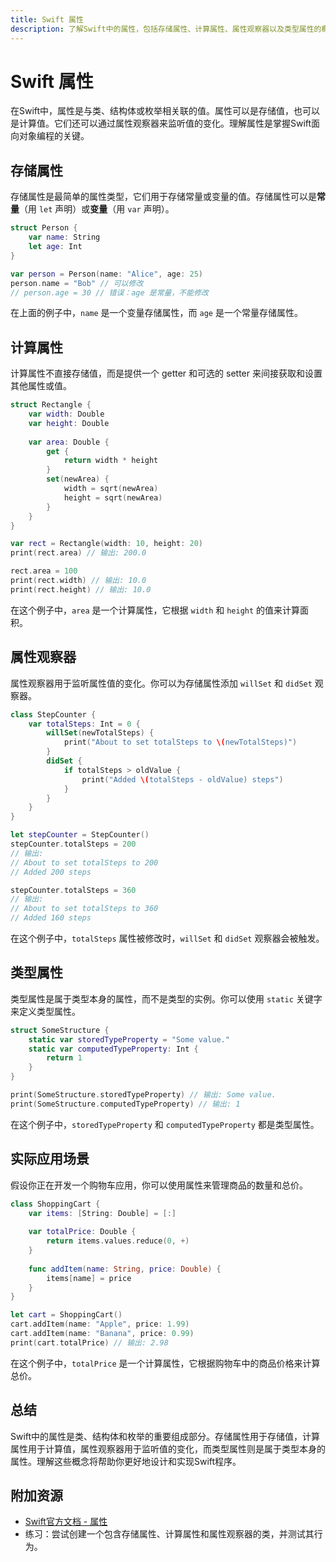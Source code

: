 ```yaml
---
title: Swift 属性
description: 了解Swift中的属性，包括存储属性、计算属性、属性观察器以及类型属性的概念与用法。
---
```


# Swift 属性

在Swift中，属性是与类、结构体或枚举相关联的值。属性可以是存储值，也可以是计算值。它们还可以通过属性观察器来监听值的变化。理解属性是掌握Swift面向对象编程的关键。

## 存储属性

存储属性是最简单的属性类型，它们用于存储常量或变量的值。存储属性可以是**常量**（用 `let` 声明）或**变量**（用 `var` 声明）。

```swift
struct Person {
    var name: String
    let age: Int
}

var person = Person(name: "Alice", age: 25)
person.name = "Bob" // 可以修改
// person.age = 30 // 错误：age 是常量，不能修改
```

在上面的例子中，`name` 是一个变量存储属性，而 `age` 是一个常量存储属性。

## 计算属性

计算属性不直接存储值，而是提供一个 getter 和可选的 setter 来间接获取和设置其他属性或值。

```swift
struct Rectangle {
    var width: Double
    var height: Double
    
    var area: Double {
        get {
            return width * height
        }
        set(newArea) {
            width = sqrt(newArea)
            height = sqrt(newArea)
        }
    }
}

var rect = Rectangle(width: 10, height: 20)
print(rect.area) // 输出: 200.0

rect.area = 100
print(rect.width) // 输出: 10.0
print(rect.height) // 输出: 10.0
```

在这个例子中，`area` 是一个计算属性，它根据 `width` 和 `height` 的值来计算面积。

## 属性观察器

属性观察器用于监听属性值的变化。你可以为存储属性添加 `willSet` 和 `didSet` 观察器。

```swift
class StepCounter {
    var totalSteps: Int = 0 {
        willSet(newTotalSteps) {
            print("About to set totalSteps to \(newTotalSteps)")
        }
        didSet {
            if totalSteps > oldValue {
                print("Added \(totalSteps - oldValue) steps")
            }
        }
    }
}

let stepCounter = StepCounter()
stepCounter.totalSteps = 200
// 输出:
// About to set totalSteps to 200
// Added 200 steps

stepCounter.totalSteps = 360
// 输出:
// About to set totalSteps to 360
// Added 160 steps
```

在这个例子中，`totalSteps` 属性被修改时，`willSet` 和 `didSet` 观察器会被触发。

## 类型属性

类型属性是属于类型本身的属性，而不是类型的实例。你可以使用 `static` 关键字来定义类型属性。

```swift
struct SomeStructure {
    static var storedTypeProperty = "Some value."
    static var computedTypeProperty: Int {
        return 1
    }
}

print(SomeStructure.storedTypeProperty) // 输出: Some value.
print(SomeStructure.computedTypeProperty) // 输出: 1
```

在这个例子中，`storedTypeProperty` 和 `computedTypeProperty` 都是类型属性。

## 实际应用场景

假设你正在开发一个购物车应用，你可以使用属性来管理商品的数量和总价。

```swift
class ShoppingCart {
    var items: [String: Double] = [:]
    
    var totalPrice: Double {
        return items.values.reduce(0, +)
    }
    
    func addItem(name: String, price: Double) {
        items[name] = price
    }
}

let cart = ShoppingCart()
cart.addItem(name: "Apple", price: 1.99)
cart.addItem(name: "Banana", price: 0.99)
print(cart.totalPrice) // 输出: 2.98
```

在这个例子中，`totalPrice` 是一个计算属性，它根据购物车中的商品价格来计算总价。

## 总结

Swift中的属性是类、结构体和枚举的重要组成部分。存储属性用于存储值，计算属性用于计算值，属性观察器用于监听值的变化，而类型属性则是属于类型本身的属性。理解这些概念将帮助你更好地设计和实现Swift程序。

## 附加资源

- [Swift官方文档 - 属性](https://docs.swift.org/swift-book/LanguageGuide/Properties.html)
- 练习：尝试创建一个包含存储属性、计算属性和属性观察器的类，并测试其行为。